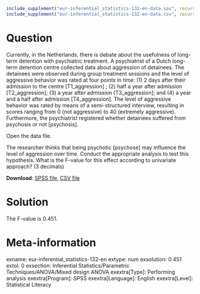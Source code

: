 ```{r, echo = FALSE, results = "hide"}
include_supplement("eur-inferential_statistics-132-en-data.sav", recursive = TRUE)
include_supplement("eur-inferential_statistics-132-en-data.csv", recursive = TRUE)
```

Question
========
Currently, in the Netherlands, there is debate about the usefulness of long-term detention with psychiatric treatment. A psychiatrist of a Dutch long-term detention centre collected data about aggression of detainees. The detainees were observed during group treatment sessions and the level of aggressive behavior was rated at four points in time: (1) 2 days after their admission to the centre [T1_aggression] ; (2) half a year after admission [T2_aggression]; (3) a year after admission [T3_aggression]; and (4) a year and a half after admission [T4_aggression]. The level of aggressive behavior was rated by means of a semi-structured interview, resulting in scores ranging from 0 (not aggressive) to 40 (extremely aggressive). Furthermore, the psychiatrist registered whether detainees suffered from psychosis or not [psychosis].

Open the data file.

The researcher thinks that being psychotic [psychose] may influence the level of aggression over time. Conduct the appropriate analysis to test this hypothesis. What is the F-value for this effect according to univariate approach? (3 decimals)

**Download**: [SPSS file](eur-inferential_statistics-132-en-data.sav), [CSV file](eur-inferential_statistics-132-en-data.csv)


Solution
========
The F-value is 0.451.


Meta-information
================
exname: eur-inferential_statistics-132-en
extype: num
exsolution: 0.451
extol: 0
exsection: Inferential Statistics/Parametric Techniques/ANOVA/Mixed design ANOVA
exextra[Type]: Performing analysis
exextra[Program]: SPSS
exextra[Language]: English
exextra[Level]: Statistical Literacy